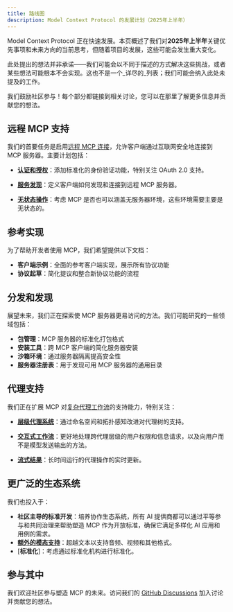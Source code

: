 ```yaml
---
title: 路线图
description: Model Context Protocol 的发展计划（2025年上半年）
---
```


Model Context Protocol 正在快速发展。本页概述了我们对**2025年上半年**关键优先事项和未来方向的当前思考，但随着项目的发展，这些可能会发生重大变化。

<Note>此处提出的想法并非承诺——我们可能会以不同于描述的方式解决这些挑战，或者某些想法可能根本不会实现。这也不是一个_详尽的_列表；我们可能会纳入此处未提及的工作。</Note>

我们鼓励社区参与！每个部分都链接到相关讨论，您可以在那里了解更多信息并贡献您的想法。

## 远程 MCP 支持

我们的首要任务是启用[远程 MCP 连接](https://github.com/modelcontextprotocol/specification/discussions/102)，允许客户端通过互联网安全地连接到 MCP 服务器。主要计划包括：

- [**认证和授权**](https://github.com/modelcontextprotocol/specification/discussions/64)：添加标准化的身份验证功能，特别关注 OAuth 2.0 支持。

- [**服务发现**](https://github.com/modelcontextprotocol/specification/discussions/69)：定义客户端如何发现和连接到远程 MCP 服务器。

- [**无状态操作**](https://github.com/modelcontextprotocol/specification/discussions/102)：考虑 MCP 是否也可以涵盖无服务器环境，这些环境需要主要是无状态的。

## 参考实现

为了帮助开发者使用 MCP，我们希望提供以下文档：

- **客户端示例**：全面的参考客户端实现，展示所有协议功能
- **协议起草**：简化提议和整合新协议功能的流程

## 分发和发现

展望未来，我们正在探索使 MCP 服务器更易访问的方法。我们可能研究的一些领域包括：

- **包管理**：MCP 服务器的标准化打包格式
- **安装工具**：跨 MCP 客户端的简化服务器安装
- **沙箱环境**：通过服务器隔离提高安全性
- **服务器注册表**：用于发现可用 MCP 服务器的通用目录

## 代理支持

我们正在扩展 MCP 对[复杂代理工作流](https://github.com/modelcontextprotocol/specification/discussions/111)的支持能力，特别关注：

- [**层级代理系统**](https://github.com/modelcontextprotocol/specification/discussions/94)：通过命名空间和拓扑感知改进对代理树的支持。

- [**交互式工作流**](https://github.com/modelcontextprotocol/specification/issues/97)：更好地处理跨代理层级的用户权限和信息请求，以及向用户而不是模型发送输出的方法。

- [**流式结果**](https://github.com/modelcontextprotocol/specification/issues/117)：长时间运行的代理操作的实时更新。

## 更广泛的生态系统

我们也投入于：

- **社区主导的标准开发**：培养协作生态系统，所有 AI 提供商都可以通过平等参与和共同治理来帮助塑造 MCP 作为开放标准，确保它满足多样化 AI 应用和用例的需求。
- [**额外的模态支持**](https://github.com/modelcontextprotocol/specification/discussions/88)：超越文本以支持音频、视频和其他格式。
- [**标准化**]：考虑通过标准化机构进行标准化。

## 参与其中

我们欢迎社区参与塑造 MCP 的未来。访问我们的 [GitHub Discussions](https://github.com/orgs/modelcontextprotocol/discussions) 加入讨论并贡献您的想法。
